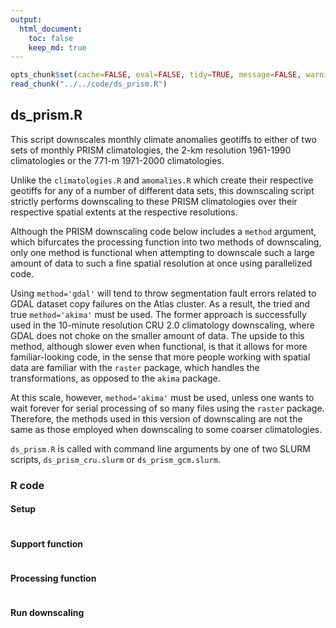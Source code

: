 ```yaml
---
output:
  html_document:
    toc: false
    keep_md: true
---
```


```r
opts_chunk$set(cache=FALSE, eval=FALSE, tidy=TRUE, message=FALSE, warning=FALSE)
read_chunk("../../code/ds_prism.R")
```


##
##
## ds_prism.R

This script downscales monthly climate anomalies geotiffs to either of two sets of monthly PRISM climatologies,
the 2-km resolution 1961-1990 climatologies or the 771-m 1971-2000 climatologies.

Unlike the `climatologies.R` and `amomalies.R` which create their respective geotiffs for any of a number of different data sets,
this downscaling script strictly performs downscaling to these PRISM climatologies over their respective spatial extents at the respective resolutions.

Although the PRISM downscaling code below includes a `method` argument, which bifurcates the processing function into two methods of downscaling,
only one method is functional when attempting to downscale such a large amount of data to such a fine spatial resolution at once using parallelized code.

Using `method='gdal'` will tend to throw segmentation fault errors related to GDAL dataset copy failures on the Atlas cluster.
As a result, the tried and true `method='akima'` must be used.
The former approach is successfully used in the 10-minute resolution CRU 2.0 climatology downscaling, where GDAL does not choke on the smaller amount of data.
The upside to this method, although slower even when functional, is that it allows for more familiar-looking code,
in the sense that more people working with spatial data are familiar with the `raster` package, which handles the transformations, as opposed to the `akima` package.

At this scale, however, `method='akima'` must be used, unless one wants to wait forever for serial processing of so many files using the `raster` package.
Therefore, the methods used in this version of downscaling are not the same as those employed when downscaling to some coarser climatologies.

`ds_prism.R` is called with command line arguments by one of two SLURM scripts, `ds_prism_cru.slurm` or `ds_prism_gcm.slurm`.

### R code

#### Setup

```r
```

#### Support function

```r
```

#### Processing function

```r
```

#### Run downscaling

```r
```
